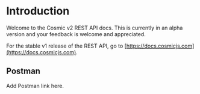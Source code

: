 # Introduction

Welcome to the Cosmic v2 REST API docs. This is currently in an alpha version and your feedback is welcome and appreciated.

For the stable v1 release of the REST API, go to [https://docs.cosmicjs.com](https://docs.cosmicjs.com).

## Postman

Add Postman link here.
